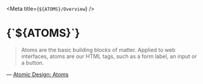 
<Meta title={`${ATOMS}/Overview`} />

<h1>{`${ATOMS}`}</h1>

> Atoms are the basic building blocks of matter. Applied to web interfaces, atoms are our HTML tags, such as a form label, an input or a button.

&mdash; [Atomic Design: Atoms](https://bradfrost.com/blog/post/atomic-web-design/#atoms)